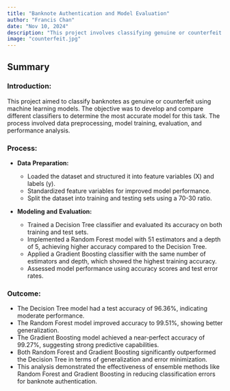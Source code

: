 ```yaml
---
title: "Banknote Authentication and Model Evaluation"
author: "Francis Chan"
date: "Nov 10, 2024"
description: "This project involves classifying genuine or counterfeit banknotes."
image: "counterfeit.jpg"
---
```


## Summary 

### Introduction:
This project aimed to classify banknotes as genuine or counterfeit using machine learning models. The objective was to develop and compare different classifiers to determine the most accurate model for this task. The process involved data preprocessing, model training, evaluation, and performance analysis.

### Process:

* **Data** **Preparation:**
  - Loaded the dataset and structured it into feature variables (X) and labels (y).
  - Standardized feature variables for improved model performance.
  - Split the dataset into training and testing sets using a 70-30 ratio.

* **Modeling** **and** **Evaluation:**

  - Trained a Decision Tree classifier and evaluated its accuracy on both training and test sets.
  - Implemented a Random Forest model with 51 estimators and a depth of 5, achieving higher accuracy compared to the Decision Tree.
  - Applied a Gradient Boosting classifier with the same number of estimators and depth, which showed the highest training accuracy.
  - Assessed model performance using accuracy scores and test error rates.

### Outcome:

- The Decision Tree model had a test accuracy of 96.36%, indicating moderate performance.
- The Random Forest model improved accuracy to 99.51%, showing better generalization.
- The Gradient Boosting model achieved a near-perfect accuracy of 99.27%, suggesting strong predictive capabilities.
- Both Random Forest and Gradient Boosting significantly outperformed the Decision Tree in terms of generalization and error minimization.
- This analysis demonstrated the effectiveness of ensemble methods like Random Forest and Gradient Boosting in reducing classification errors for banknote authentication.
